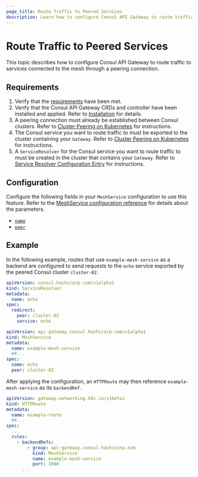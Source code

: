 ```yaml
---
page_title: Route Traffic to Peered Services
description: Learn how to configure Consul API Gateway to route traffic to services connected to the mesh through a peering connection.
---
```


# Route Traffic to Peered Services

This topic describes how to configure Consul API Gateway to route traffic to services connected to the mesh through a peering connection.

## Requirements

1. Verify that the [requirements](/docs/api-gateway/tech-specs) have been met.
1. Verify that the Consul API Gateway CRDs and controller have been installed and applied. Refer to [Installation](/docs/api-gateway/install) for details.
1. A peering connection must already be established between Consul clusters. Refer to [Cluster Peering on Kubernetes](/docs/connect/cluster-peering/k8s) for instructions.
1. The Consul service you want to route traffic to must be exported to the cluster containing your `Gateway`. Refer to [Cluster Peering on Kubernetes](/docs/connect/cluster-peering/k8s) for instructions. 
1. A `ServiceResolver` for the Consul service you want to route traffic to must be created in the cluster that contains your `Gateway`. Refer to [Service Resolver Configuration Entry](/docs/connect/config-entries/service-resolver) for instructions.

## Configuration

Configure the following fields in your `MeshService` configuration to use this feature. Refer to the [MeshService configuration reference](/consul/docs/api-gateway/configuration/meshservice) for details about the parameters.

* [`name`](/docs/api-gateway/configuration/meshservice#name)
* [`peer`](/docs/api-gateway/configuration/meshservice#peer)

## Example

In the following example, routes that use `example-mesh-service` as a backend are configured to send requests to the `echo` service exported by the peered Consul cluster `cluster-02`.

<CodeBlockConfig filename="serviceresolver.yaml">

```yaml hideClipboard
apiVersion: consul.hashicorp.com/v1alpha1
kind: ServiceResolver
metadata:
  name: echo
spec:
  redirect:
    peer: cluster-02
    service: echo
```
</CodeBlockConfig>

<CodeBlockConfig filename="meshservice.yaml">

```yaml hideClipboard
apiVersion: api-gateway.consul.hashicorp.com/v1alpha1
kind: MeshService
metadata:
  name: example-mesh-service
  ##...
spec:
  name: echo
  peer: cluster-02
```
</CodeBlockConfig>

After applying the configuration, an `HTTPRoute` may then reference `example-mesh-service` as its `backendRef`.

<CodeBlockConfig filename="route.yaml">

```yaml hideClipboard
apiVersion: gateway.networking.k8s.io/v1beta1
kind: HTTPRoute
metadata:
  name: example-route
  ##...
spec:
  ...
  rules:
    - backendRefs:
        - group: api-gateway.consul.hashicorp.com
          kind: MeshService
          name: example-mesh-service
          port: 3000
      ...
```
</CodeBlockConfig>
